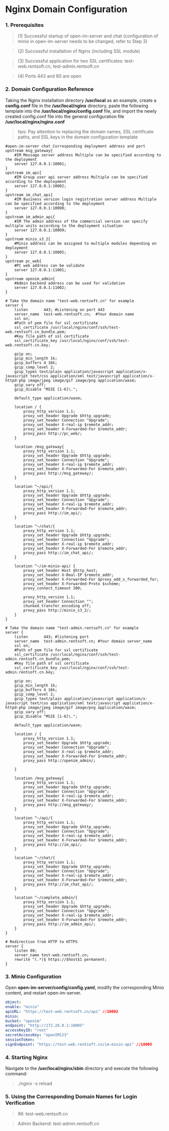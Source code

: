 # Nginx Domain Configuration
### 1. Prerequisites
>(1) Successful startup of open-im-server and chat (configuration of minio in open-im-server needs to be changed, refer to Step 3)

>(2) Successful installation of Nginx (including SSL module)

>(3) Successful application for two SSL certificates: test-web.rentsoft.cn, test-admin.rentsoft.cn

>(4) Ports 443 and 80 are open

### 2. Domain Configuration Reference
Taking the Nginx installation directory **/usr/local** as an example,
create a **config.conf** file in the **/usr/local/nginx** directory, paste the following template into the **/usr/local/nginx/config.conf** file,
and import the newly created config.conf file into the general configuration file **/usr/local/nginx/nginx.conf**
>tips: Pay attention to replacing the domain names, SSL certificate paths, and SSL keys in the domain configuration template

```
#open-im-server chat Corresponding deployment address and port
upstream msg_gateway{
    #IM Message server address Multiple can be specified according to the deployment
    server 127.0.0.1:10001;
}
upstream im_api{
    #IM Group user api server address Multiple can be specified according to the deployment
    server 127.0.0.1:10002;
}
upstream im_chat_api{
    #IM Business version login registration server address Multiple can be specified according to the deployment
    server 127.0.0.1:10008;
}
upstream im_admin_api{
    #IM The admin address of the commercial version can specify multiple units according to the deployment situation
    server 127.0.0.1:10009;
}
upstream minio_s3_2{
    #Minio address can be assigned to multiple modules depending on deployment
    server 127.0.0.1:10005;
}
upstream pc_web{
    #PC web address can be validate
    server 127.0.0.1:11001;
}
upstream openim_admin{
    #Admin backend address can be used for validation
    server 127.0.0.1:11002;
}

# Take the domain name "test-web.rentsoft.cn" for example
server {
    listen       443; #Listening on port 443
    server_name  test-web.rentsoft.cn;  #Your domain name
    ssl on;
    #Path of pem file for ssl certificate
    ssl_certificate /usr/local/nginx/conf/ssh/test-web.rentsoft.cn_bundle.pem;
    #Key file path of ssl certificate
    ssl_certificate_key /usr/local/nginx/conf/ssh/test-web.rentsoft.cn.key;

    gzip on;
    gzip_min_length 1k;
    gzip_buffers 4 16k;
    gzip_comp_level 2;
    gzip_types text/plain application/javascript application/x-javascript text/css application/xml text/javascript application/x-httpd-php image/jpeg image/gif image/png application/wasm;
    gzip_vary off;
    gzip_disable "MSIE [1-6]\.";

    default_type application/wasm;

    location / {
        proxy_http_version 1.1;
        proxy_set_header Upgrade $http_upgrade;
        proxy_set_header Connection "Upgrade";
        proxy_set_header X-real-ip $remote_addr;
        proxy_set_header X-Forwarded-For $remote_addr;
        proxy_pass http://pc_web/;
    }

    location /msg_gateway{
        proxy_http_version 1.1;
        proxy_set_header Upgrade $http_upgrade;
        proxy_set_header Connection "Upgrade";
        proxy_set_header X-real-ip $remote_addr;
        proxy_set_header X-Forwarded-For $remote_addr;
        proxy_pass http://msg_gateway/;
    }

    location ^~/api/{
        proxy_http_version 1.1;
        proxy_set_header Upgrade $http_upgrade;
        proxy_set_header Connection "Upgrade";
        proxy_set_header X-real-ip $remote_addr;
        proxy_set_header X-Forwarded-For $remote_addr;
        proxy_pass http://im_api/;
    }

    location ^~/chat/{
        proxy_http_version 1.1;
        proxy_set_header Upgrade $http_upgrade;
        proxy_set_header Connection "Upgrade";
        proxy_set_header X-real-ip $remote_addr;
        proxy_set_header X-Forwarded-For $remote_addr;
        proxy_pass http://im_chat_api/;
    }

    location ^~/im-minio-api/ {
        proxy_set_header Host $http_host;
        proxy_set_header X-Real-IP $remote_addr;
        proxy_set_header X-Forwarded-For $proxy_add_x_forwarded_for;
        proxy_set_header X-Forwarded-Proto $scheme;
        proxy_connect_timeout 300;

        proxy_http_version 1.1;
        proxy_set_header Connection "";
        chunked_transfer_encoding off;
        proxy_pass http://minio_s3_2/;
    }
}

# Take the domain name "test-admin.rentsoft.cn" for example
server {
    listen       443; #listening port
    server_name  test-admin.rentsoft.cn; #Your domain server_name
    ssl on;
    #Path of pem file for ssl certificate
    ssl_certificate /usr/local/nginx/conf/ssh/test-admin.rentsoft.cn_bundle.pem;
    #Key file path of ssl certificate
    ssl_certificate_key /usr/local/nginx/conf/ssh/test-admin.rentsoft.cn.key;

    gzip on;
    gzip_min_length 1k;
    gzip_buffers 4 16k;
    gzip_comp_level 2;
    gzip_types text/plain application/javascript application/x-javascript text/css application/xml text/javascript application/x-httpd-php image/jpeg image/gif image/png application/wasm;
    gzip_vary off;
    gzip_disable "MSIE [1-6]\.";

    default_type application/wasm;

    location / {
        proxy_http_version 1.1;
        proxy_set_header Upgrade $http_upgrade;
        proxy_set_header Connection "Upgrade";
        proxy_set_header X-real-ip $remote_addr;
        proxy_set_header X-Forwarded-For $remote_addr;
        proxy_pass http://openim_admin/;

    }

    location /msg_gateway{
        proxy_http_version 1.1;
        proxy_set_header Upgrade $http_upgrade;
        proxy_set_header Connection "Upgrade";
        proxy_set_header X-real-ip $remote_addr;
        proxy_set_header X-Forwarded-For $remote_addr;
        proxy_pass http://msg_gateway/;
    }

    location ^~/api/{
        proxy_http_version 1.1;
        proxy_set_header Upgrade $http_upgrade;
        proxy_set_header Connection "Upgrade";
        proxy_set_header X-real-ip $remote_addr;
        proxy_set_header X-Forwarded-For $remote_addr;
        proxy_pass http://im_api/;
    }

    location ^~/chat/{
        proxy_http_version 1.1;
        proxy_set_header Upgrade $http_upgrade;
        proxy_set_header Connection "Upgrade";
        proxy_set_header X-real-ip $remote_addr;
        proxy_set_header X-Forwarded-For $remote_addr;
        proxy_pass http://im_chat_api/;
    }

    location ^~/complete_admin/{
        proxy_http_version 1.1;
        proxy_set_header Upgrade $http_upgrade;
        proxy_set_header Connection "Upgrade";
        proxy_set_header X-real-ip $remote_addr;
        proxy_set_header X-Forwarded-For $remote_addr;
        proxy_pass http://im_admin_api/;
    }
}

# Redirection from HTTP to HTTPS
server {
    listen 80;
    server_name test-web.rentsoft.cn;
    rewrite ^(.*)$ https://$host$1 permanent;
}
```

### 3. Minio Configuration
Open **open-im-server/config/config.yaml**, modify the corresponding Minio content, and restart open-im-server.

```yaml
object:
enable: "minio"
apiURL: "https://test-web.rentsoft.cn/api" //10002
minio:
bucket: "openim"
endpoint: "http://172.28.0.1:10005"
accessKeyID: "root"
secretAccessKey: "openIM123"
sessionToken: ''
signEndpoint: "https://test-web.rentsoft.cn/im-minio-api" //10005
```

### 4. Starting Nginx
Navigate to the **/usr/local/nginx/sbin** directory and execute the following command:
> ./nginx -s reload

### 5. Using the Corresponding Domain Names for Login Verification
>IM: test-web.rentsoft.cn

>Admin Backend: test-admin.rentsoft.cn